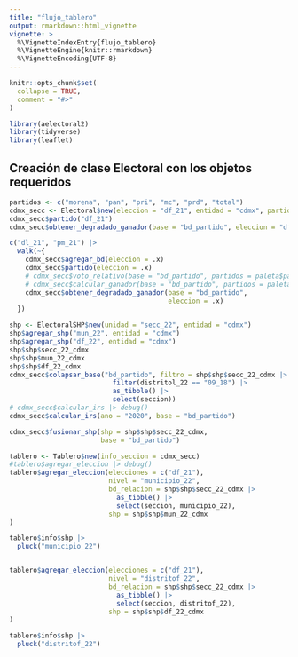 ```yaml
---
title: "flujo_tablero"
output: rmarkdown::html_vignette
vignette: >
  %\VignetteIndexEntry{flujo_tablero}
  %\VignetteEngine{knitr::rmarkdown}
  %\VignetteEncoding{UTF-8}
---
```


```r
knitr::opts_chunk$set(
  collapse = TRUE,
  comment = "#>"
)
```

```r
library(aelectoral2)
library(tidyverse)
library(leaflet)
```

## Creación de clase Electoral con los objetos requeridos
```r

partidos <- c("morena", "pan", "pri", "mc", "prd", "total")
cdmx_secc <- Electoral$new(eleccion = "df_21", entidad = "cdmx", partidos = partidos)
cdmx_secc$partido("df_21")
cdmx_secc$obtener_degradado_ganador(base = "bd_partido", eleccion = "df_21")

c("dl_21", "pm_21") |>
  walk(~{
    cdmx_secc$agregar_bd(eleccion = .x)
    cdmx_secc$partido(eleccion = .x)
    # cdmx_secc$voto_relativo(base = "bd_partido", partidos = paleta$partidos, eleccion = .x)
    # cdmx_secc$calcular_ganador(base = "bd_partido", partidos = paleta$partidos, eleccion = .x)
    cdmx_secc$obtener_degradado_ganador(base = "bd_partido",
                                        eleccion = .x)
  })

shp <- ElectoralSHP$new(unidad = "secc_22", entidad = "cdmx")
shp$agregar_shp("mun_22", entidad = "cdmx")
shp$agregar_shp("df_22", entidad = "cdmx")
shp$shp$secc_22_cdmx
shp$shp$mun_22_cdmx
shp$shp$df_22_cdmx
cdmx_secc$colapsar_base("bd_partido", filtro = shp$shp$secc_22_cdmx |>
                          filter(distritol_22 == "09_18") |>
                          as_tibble() |>
                          select(seccion))
# cdmx_secc$calcular_irs |> debug()
cdmx_secc$calcular_irs(ano = "2020", base = "bd_partido")

cdmx_secc$fusionar_shp(shp = shp$shp$secc_22_cdmx,
                       base = "bd_partido")
```


```r
tablero <- Tablero$new(info_seccion = cdmx_secc)
#tablero$agregar_eleccion |> debug()
tablero$agregar_eleccion(elecciones = c("df_21"),
                         nivel = "municipio_22",
                         bd_relacion = shp$shp$secc_22_cdmx |>
                           as_tibble() |>
                           select(seccion, municipio_22),
                         shp = shp$shp$mun_22_cdmx
)

tablero$info$shp |>
  pluck("municipio_22")


tablero$agregar_eleccion(elecciones = c("df_21"),
                         nivel = "distritof_22",
                         bd_relacion = shp$shp$secc_22_cdmx |>
                           as_tibble() |>
                           select(seccion, distritof_22),
                         shp = shp$shp$df_22_cdmx
)

tablero$info$shp |>
  pluck("distritof_22")

```


